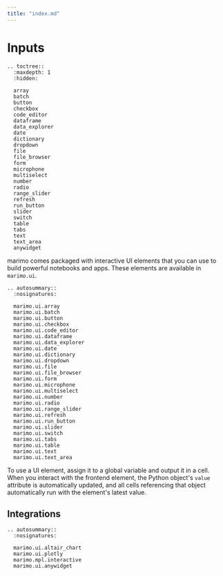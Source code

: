 ```yaml
---
title: "index.md"
---
```


# Inputs

```{eval-rst}
.. toctree::
  :maxdepth: 1
  :hidden:

  array
  batch
  button
  checkbox
  code_editor
  dataframe
  data_explorer
  date
  dictionary
  dropdown
  file
  file_browser
  form
  microphone
  multiselect
  number
  radio
  range_slider
  refresh
  run_button
  slider
  switch
  table
  tabs
  text
  text_area
  anywidget
```

marimo comes packaged with interactive UI elements that you can use to build
powerful notebooks and apps. These elements are available in `marimo.ui`.

```{eval-rst}
.. autosummary::
  :nosignatures:

  marimo.ui.array
  marimo.ui.batch
  marimo.ui.button
  marimo.ui.checkbox
  marimo.ui.code_editor
  marimo.ui.dataframe
  marimo.ui.data_explorer
  marimo.ui.date
  marimo.ui.dictionary
  marimo.ui.dropdown
  marimo.ui.file
  marimo.ui.file_browser
  marimo.ui.form
  marimo.ui.microphone
  marimo.ui.multiselect
  marimo.ui.number
  marimo.ui.radio
  marimo.ui.range_slider
  marimo.ui.refresh
  marimo.ui.run_button
  marimo.ui.slider
  marimo.ui.switch
  marimo.ui.tabs
  marimo.ui.table
  marimo.ui.text
  marimo.ui.text_area
```

To use a UI element, assign it to a global variable and output it in a cell.
When you interact with the frontend element, the Python object's `value`
attribute is automatically updated, and all cells referencing that object
automatically run with the element's latest value.

## Integrations

```{eval-rst}
.. autosummary::
  :nosignatures:

  marimo.ui.altair_chart
  marimo.ui.plotly
  marimo.mpl.interactive
  marimo.ui.anywidget
```
